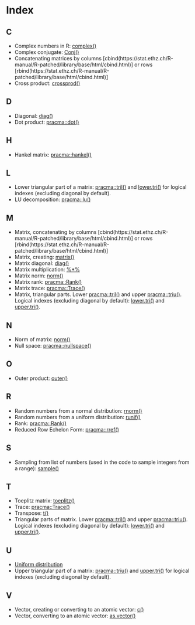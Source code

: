 # Index {-}

## C {-}

* Complex numbers in R: [complex()](https://stat.ethz.ch/R-manual/R-patched/library/base/html/complex.html)
* Complex conjugate: [Conj()](https://stat.ethz.ch/R-manual/R-patched/library/base/html/complex.html)
* Concatenating matrices by columns [cbind(https://stat.ethz.ch/R-manual/R-patched/library/base/html/cbind.html)] or rows [rbind(https://stat.ethz.ch/R-manual/R-patched/library/base/html/cbind.html)]
* Cross product: [crossprod()](https://stat.ethz.ch/R-manual/R-patched/library/base/html/crossprod.html)

## D {-}

* Diagonal: [diag()](https://stat.ethz.ch/R-manual/R-patched/library/base/html/diag.html)
* Dot product: [pracma::dot()](https://rdrr.io/rforge/pracma/man/dot.html)

## H {-}

* Hankel matrix: [pracma::hankel()](https://rdrr.io/rforge/pracma/man/hankel.html)

## L {-}

* Lower triangular part of a matrix: [pracma::tril()](https://rdrr.io/rforge/pracma/man/tri.html) and [lower.tri()](https://stat.ethz.ch/R-manual/R-patched/library/base/html/lower.tri.html) for logical indexes (excluding diagonal by default).
* LU decomposition: [pracma::lu()](https://rdrr.io/cran/pracma/man/lu.html)

## M {-}

* Matrix, concatenating by columns [cbind(https://stat.ethz.ch/R-manual/R-patched/library/base/html/cbind.html)] or rows [rbind(https://stat.ethz.ch/R-manual/R-patched/library/base/html/cbind.html)]
* Matrix, creating: [matrix()](https://stat.ethz.ch/R-manual/R-patched/library/base/html/matrix.html)
* Matrix diagonal: [diag()](https://stat.ethz.ch/R-manual/R-patched/library/base/html/diag.html)
* Matrix multiplication: [%*%](https://stat.ethz.ch/R-manual/R-patched/library/base/html/matmult.html)
* Matrix norm: [norm()](https://stat.ethz.ch/R-manual/R-patched/library/base/html/norm.html)
* Matrix rank: [pracma::Rank()](https://rdrr.io/rforge/pracma/man/rank.html)
* Matrix trace: [pracma::Trace()](https://rdrr.io/rforge/pracma/man/trace.html)
* Matrix, triangular parts. Lower [pracma::tril()](https://rdrr.io/rforge/pracma/man/tri.html) and upper [pracma::triu()](https://rdrr.io/rforge/pracma/man/tri.html). Logical indexes (excluding diagonal by default): [lower.tri()](https://stat.ethz.ch/R-manual/R-patched/library/base/html/lower.tri.html) and [upper.tri()](https://stat.ethz.ch/R-manual/R-patched/library/base/html/lower.tri.html).

## N {-}

* Norm of matrix: [norm()](https://stat.ethz.ch/R-manual/R-patched/library/base/html/norm.html)
* Null space: [pracma::nullspace()](https://rdrr.io/rforge/pracma/man/nullspace.html)

## O {-}

* Outer product: [outer()](https://stat.ethz.ch/R-manual/R-patched/library/base/html/outer.html)

## R {-}

* Random numbers from a normal distribution: [rnorm()](https://stat.ethz.ch/R-manual/R-patched/library/stats/html/Normal.html)
* Random numbers from a uniform distribution: [runif()](https://stat.ethz.ch/R-manual/R-patched/library/stats/html/Uniform.html)
* Rank: [pracma::Rank()](https://rdrr.io/rforge/pracma/man/rank.html)
* Reduced Row Echelon Form: [pracma::rref()](https://rdrr.io/rforge/pracma/src/R/rref.R)

## S {-}

* Sampling from list of numbers (used in the code to sample integers from a range): [sample()](https://stat.ethz.ch/R-manual/R-patched/library/base/html/sample.html)

## T {-}

* Toeplitz matrix: [toeplitz()](https://stat.ethz.ch/R-manual/R-patched/library/stats/html/toeplitz.html)
* Trace: [pracma::Trace()](https://rdrr.io/rforge/pracma/man/trace.html)
* Transpose: [t()](https://stat.ethz.ch/R-manual/R-devel/library/base/html/t.html)
* Triangular parts of matrix. Lower [pracma::tril()](https://rdrr.io/rforge/pracma/man/tri.html) and upper [pracma::triu()](https://rdrr.io/rforge/pracma/man/tri.html). Logical indexes (excluding diagonal by default): [lower.tri()](https://stat.ethz.ch/R-manual/R-patched/library/base/html/lower.tri.html) and [upper.tri()](https://stat.ethz.ch/R-manual/R-patched/library/base/html/lower.tri.html).

## U {-}

* [Uniform distribution](https://stat.ethz.ch/R-manual/R-patched/library/stats/html/Uniform.html)
* Upper triangular part of a matrix: [pracma::triu()](https://rdrr.io/rforge/pracma/man/tri.html) and [upper.tri()](https://stat.ethz.ch/R-manual/R-patched/library/base/html/lower.tri.html) for logical indexes (excluding diagonal by default).

## V {-}

* Vector, creating or converting to an atomic vector: [c()](https://stat.ethz.ch/R-manual/R-patched/library/base/html/c.html)
* Vector, converting to an atomic vector: [as.vector()](https://stat.ethz.ch/R-manual/R-patched/library/base/html/vector.html)

